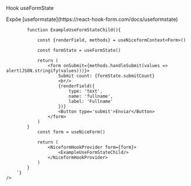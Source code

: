 
<div className="subheading" id='basicExample'>
    Hook useFormState
</div>
<p>
    Expõe [useformstate](https://react-hook-form.com/docs/useformstate)
</p>
<div className='canvas-code'>
    <div className='wrap-code center'>
        <components.ExampleUseFormState/>
    </div>
    <Source
        language='tsx'
        dark
        format={true}
        code={`

            function ExampleUseFormStateChild(){

                const {renderField, methods} = useNiceformContext<Form>()

                const formState = useFormState()

                return (
                    <form onSubmit={methods.handleSubmit(values => alert(JSON.stringify(values)))}>
                        Submit count: {formState.submitCount}
                        <br/>
                        {renderField({
                            type: 'text',
                            name: 'fullname',
                            label: 'Fullname'
                        })}
                        <Button type='submit'>Enviar</Button>
                    </form>
                )
            }
                const form = useNiceForm()

                return (
                    <NiceformHookProvider form={form}>
                        <ExampleUseFormStateChild/>
                    </NiceformHookProvider>
                )
            }
        `}
    />
</div>